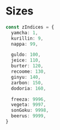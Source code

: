
<Meta title='Documents / Theme / ZIndices' />

# Sizes

```ts
const zIndices = {
  yamcha: 1,
  kurillin: 9,
  nappa: 99,

  guldo: 100,
  jeice: 110,
  burter: 120,
  recoome: 130,
  ginyu: 140,
  zarbon: 150,
  dodoria: 160,

  freeza: 9996,
  vegeta: 9997,
  sonGoku: 9998,
  beerus: 9999,
}
```
